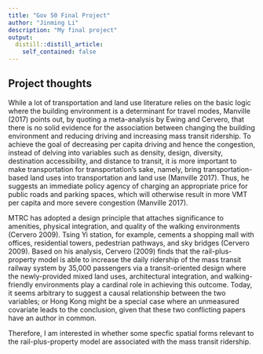 ```yaml
---
title: "Gov 50 Final Project"
author: "Jinming Li"
description: "My final project"
output:
  distill::distill_article:
    self_contained: false
---
```




## Project thoughts

While a lot of transportation and land use literature relies on the basic logic where the building environment is a determinant for travel modes, Manville (2017) points out, by quoting a meta-analysis by Ewing and Cervero, that there is no solid evidence for the association between changing the building environment and reducing driving and increasing mass transit ridership. To achieve the goal of decreasing per capita driving and hence the congestion, instead of delving into variables such as density, design, diversity, destination accessibility, and distance to transit, it is more important to make transportation for transportation’s sake, namely, bring transportation-based land uses into transportation and land use (Manville 2017). Thus, he suggests an immediate policy agency of charging an appropriate price for public roads and parking spaces, which will otherwise result in more VMT per capita and more severe congestion (Manville 2017). 

MTRC has adopted a design principle that attaches significance to amenities, physical integration, and quality of the walking environments (Cervero 2009). Tsing Yi station, for example, cements a shopping mall with offices, residential towers, pedestrian pathways, and sky bridges (Cervero 2009). Based on his analysis, Cervero (2009) finds that the rail-plus-property model is able to increase the daily ridership of the mass transit railway system by 35,000 passengers via a transit-oriented design where the newly-provided mixed land uses, architectural integration, and walking-friendly environments play a cardinal role in achieving this outcome. Today, it seems arbitrary to suggest a causal relationship between the two variables; or Hong Kong might be a special case where an unmeasured covariate leads to the conclusion, given that these two conflicting papers have an author in common.

Therefore, I am interested in whether some specfic spatial forms relevant to the rail-plus-property model are associated with the mass transit ridership.
